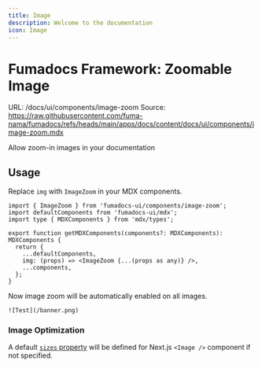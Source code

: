 ```yaml
---
title: Image
description: Welcome to the documentation
icon: Image
---
```

# Fumadocs Framework: Zoomable Image
URL: /docs/ui/components/image-zoom
Source: https://raw.githubusercontent.com/fuma-nama/fumadocs/refs/heads/main/apps/docs/content/docs/ui/components/image-zoom.mdx

Allow zoom-in images in your documentation
        
## Usage

Replace `img` with `ImageZoom` in your MDX components.

```tsx title="mdx-components.tsx"
import { ImageZoom } from 'fumadocs-ui/components/image-zoom';
import defaultComponents from 'fumadocs-ui/mdx';
import type { MDXComponents } from 'mdx/types';

export function getMDXComponents(components?: MDXComponents): MDXComponents {
  return {
    ...defaultComponents,
    img: (props) => <ImageZoom {...(props as any)} />,
    ...components,
  };
}
```

Now image zoom will be automatically enabled on all images.

```mdx
![Test](/banner.png)
```

### Image Optimization

A default [`sizes` property](https://nextjs.org/docs/app/api-reference/components/image#sizes) will be defined for Next.js `<Image />` component if not specified.
